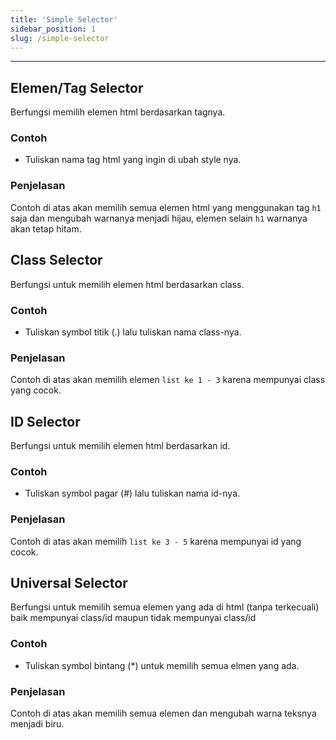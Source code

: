 ```yaml
---
title: 'Simple Selector'
sidebar_position: 1
slug: /simple-selector
---
```


<hr />

## Elemen/Tag Selector

Berfungsi memilih elemen html berdasarkan tagnya.

### Contoh

- Tuliskan nama tag html yang ingin di ubah style nya.

<Codepen dataSlugHash="xxBeoRo" title="simple selector - tag" />

### Penjelasan

Contoh di atas akan memilih semua elemen html yang menggunakan tag `h1` saja dan mengubah warnanya menjadi hijau, elemen selain `h1` warnanya akan tetap hitam.

## Class Selector

Berfungsi untuk memilih elemen html berdasarkan class.

### Contoh

- Tuliskan symbol titik (.) lalu tuliskan nama class-nya.

<Codepen dataSlugHash="eYXowex" title="simple selector - class" />

### Penjelasan

Contoh di atas akan memilih elemen `list ke 1 - 3` karena mempunyai class yang cocok.

## ID Selector

Berfungsi untuk memilih elemen html berdasarkan id.

### Contoh

- Tuliskan symbol pagar (#) lalu tuliskan nama id-nya.

<Codepen dataSlugHash="WNmWqyy" title="simple selector - id" />

### Penjelasan

Contoh di atas akan memilih `list ke 3 - 5` karena mempunyai id yang cocok.

## Universal Selector

Berfungsi untuk memilih semua elemen yang ada di html (tanpa terkecuali) baik mempunyai class/id maupun tidak mempunyai class/id

### Contoh

- Tuliskan symbol bintang (*) untuk memilih semua elmen yang ada.

<Codepen dataSlugHash="BabEgqY" title="simple selector - universal" />


### Penjelasan

Contoh di atas akan memilih semua elemen dan mengubah warna teksnya menjadi biru.
